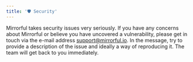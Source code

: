 ```yaml
---
title: '🛡 Security'
---
```


Mirrorful takes security issues very seriously. If you have any concerns about Mirrorful or believe you have uncovered a vulnerability, please get in touch via the e-mail address support@mirrorful.io. In the message, try to provide a description of the issue and ideally a way of reproducing it. The team will get back to you immediately.
